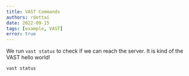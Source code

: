 ```yaml
---
title: VAST Commands
authors: rdettai
date: 2022-09-15
tags: [example, VAST]
error: true
---
```


We run `vast status` to check if we can reach the server. It is kind of the VAST
hello world!

```bash
vast status
```
